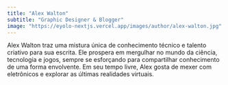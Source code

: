 ```yaml
---
title: "Alex Walton"
subtitle: "Graphic Designer & Blogger"
image: "https://eyolo-nextjs.vercel.app/images/author/alex-walton.jpg"
---
```


Alex Walton traz uma mistura única de conhecimento técnico e talento criativo para sua escrita. Ele prospera em mergulhar no mundo da ciência, tecnologia e jogos, sempre se esforçando para compartilhar conhecimento de uma forma envolvente. Em seu tempo livre, Alex gosta de mexer com eletrônicos e explorar as últimas realidades virtuais.